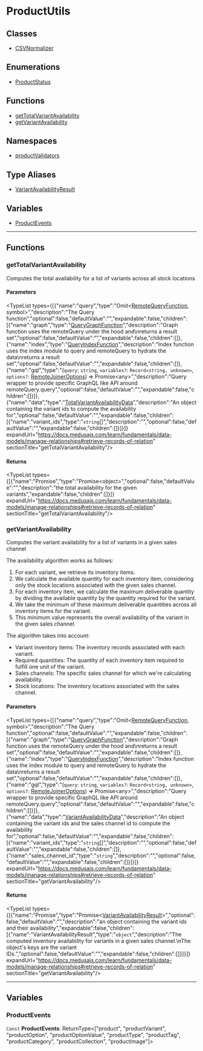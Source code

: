 
# ProductUtils

## Classes

- [CSVNormalizer](../ProductUtils/classes/utils.ProductUtils.CSVNormalizer/page.mdx)

## Enumerations

- [ProductStatus](../ProductUtils/enums/utils.ProductUtils.ProductStatus/page.mdx)

## Functions

- [getTotalVariantAvailability](page.mdx#gettotalvariantavailability)
- [getVariantAvailability](page.mdx#getvariantavailability)

## Namespaces

- [productValidators](../ProductUtils/utils.ProductUtils.productValidators/page.mdx)

## Type Aliases

- [VariantAvailabilityResult](../ProductUtils/types/utils.ProductUtils.VariantAvailabilityResult/page.mdx)

## Variables

- [ProductEvents](page.mdx#productevents)

___

## Functions

### getTotalVariantAvailability

Computes the total availability for a list of variants across all stock locations

#### Parameters

<TypeList types={[{"name":"query","type":"Omit&#60;[RemoteQueryFunction](../../types/ModulesSdkTypes/types/types.ModulesSdkTypes.RemoteQueryFunction/page.mdx), symbol&#62;","description":"The Query function","optional":false,"defaultValue":"","expandable":false,"children":[{"name":"graph","type":"[QueryGraphFunction](../../types/ModulesSdkTypes/types/types.ModulesSdkTypes.QueryGraphFunction/page.mdx)","description":"Graph function uses the remoteQuery under the hood and\nreturns a result set","optional":false,"defaultValue":"","expandable":false,"children":[]},{"name":"index","type":"[QueryIndexFunction](../../types/ModulesSdkTypes/types/types.ModulesSdkTypes.QueryIndexFunction/page.mdx)","description":"Index function uses the index module to query and remoteQuery to hydrate the data\nreturns a result set","optional":false,"defaultValue":"","expandable":false,"children":[]},{"name":"gql","type":"(`query`: `string`, `variables?`: `Record<string, unknown>`, `options?`: [RemoteJoinerOptions](../../types/interfaces/types.RemoteJoinerOptions/page.mdx)) => Promise&#60;any&#62;","description":"Query wrapper to provide specific GraphQL like API around remoteQuery.query","optional":false,"defaultValue":"","expandable":false,"children":[]}]},{"name":"data","type":"[TotalVariantAvailabilityData](../types/utils.TotalVariantAvailabilityData/page.mdx)","description":"An object containing the variant ids to compute the availability for","optional":false,"defaultValue":"","expandable":false,"children":[{"name":"variant_ids","type":"`string`[]","description":"","optional":false,"defaultValue":"","expandable":false,"children":[]}]}]} expandUrl="https://docs.medusajs.com/learn/fundamentals/data-models/manage-relationships#retrieve-records-of-relation" sectionTitle="getTotalVariantAvailability"/>

#### Returns

<TypeList types={[{"name":"Promise","type":"Promise&#60;object&#62;","optional":false,"defaultValue":"","description":"the total availability for the given variants","expandable":false,"children":[]}]} expandUrl="https://docs.medusajs.com/learn/fundamentals/data-models/manage-relationships#retrieve-records-of-relation" sectionTitle="getTotalVariantAvailability"/>

### getVariantAvailability

Computes the variant availability for a list of variants in a given sales channel

The availability algorithm works as follows:
1. For each variant, we retrieve its inventory items.
2. We calculate the available quantity for each inventory item, considering only the stock locations associated with the given sales channel.
3. For each inventory item, we calculate the maximum deliverable quantity by dividing the available quantity by the quantity required for the variant.
4. We take the minimum of these maximum deliverable quantities across all inventory items for the variant.
5. This minimum value represents the overall availability of the variant in the given sales channel.

The algorithm takes into account:
- Variant inventory items: The inventory records associated with each variant.
- Required quantities: The quantity of each inventory item required to fulfill one unit of the variant.
- Sales channels: The specific sales channel for which we're calculating availability.
- Stock locations: The inventory locations associated with the sales channel.

#### Parameters

<TypeList types={[{"name":"query","type":"Omit&#60;[RemoteQueryFunction](../../types/ModulesSdkTypes/types/types.ModulesSdkTypes.RemoteQueryFunction/page.mdx), symbol&#62;","description":"The Query function","optional":false,"defaultValue":"","expandable":false,"children":[{"name":"graph","type":"[QueryGraphFunction](../../types/ModulesSdkTypes/types/types.ModulesSdkTypes.QueryGraphFunction/page.mdx)","description":"Graph function uses the remoteQuery under the hood and\nreturns a result set","optional":false,"defaultValue":"","expandable":false,"children":[]},{"name":"index","type":"[QueryIndexFunction](../../types/ModulesSdkTypes/types/types.ModulesSdkTypes.QueryIndexFunction/page.mdx)","description":"Index function uses the index module to query and remoteQuery to hydrate the data\nreturns a result set","optional":false,"defaultValue":"","expandable":false,"children":[]},{"name":"gql","type":"(`query`: `string`, `variables?`: `Record<string, unknown>`, `options?`: [RemoteJoinerOptions](../../types/interfaces/types.RemoteJoinerOptions/page.mdx)) => Promise&#60;any&#62;","description":"Query wrapper to provide specific GraphQL like API around remoteQuery.query","optional":false,"defaultValue":"","expandable":false,"children":[]}]},{"name":"data","type":"[VariantAvailabilityData](../types/utils.VariantAvailabilityData/page.mdx)","description":"An object containing the variant ids and the sales channel id to compute the availability for","optional":false,"defaultValue":"","expandable":false,"children":[{"name":"variant_ids","type":"`string`[]","description":"","optional":false,"defaultValue":"","expandable":false,"children":[]},{"name":"sales_channel_id","type":"`string`","description":"","optional":false,"defaultValue":"","expandable":false,"children":[]}]}]} expandUrl="https://docs.medusajs.com/learn/fundamentals/data-models/manage-relationships#retrieve-records-of-relation" sectionTitle="getVariantAvailability"/>

#### Returns

<TypeList types={[{"name":"Promise","type":"Promise&#60;[VariantAvailabilityResult](../ProductUtils/types/utils.ProductUtils.VariantAvailabilityResult/page.mdx)&#62;","optional":false,"defaultValue":"","description":"an object containing the variant ids and their availability","expandable":false,"children":[{"name":"VariantAvailabilityResult","type":"`object`","description":"The computed inventory availability for variants in a given sales channel.\nThe object's keys are the variant IDs.","optional":false,"defaultValue":"","expandable":false,"children":[]}]}]} expandUrl="https://docs.medusajs.com/learn/fundamentals/data-models/manage-relationships#retrieve-records-of-relation" sectionTitle="getVariantAvailability"/>

___

## Variables

### ProductEvents

 `Const` **ProductEvents**: ReturnType&#60;["product", "productVariant", "productOption", "productOptionValue", "productType", "productTag", "productCategory", "productCollection", "productImage"]&#62;
